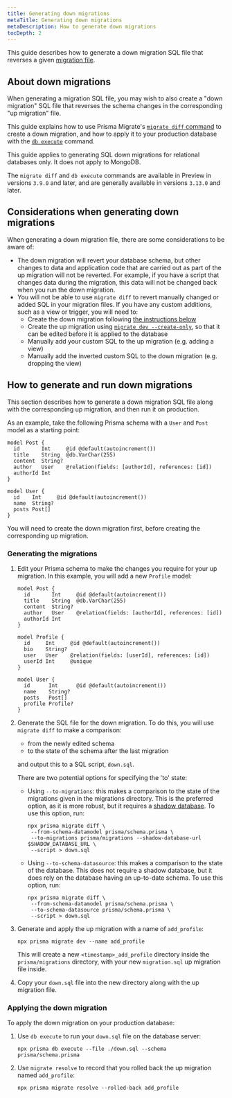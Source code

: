 ```yaml
---
title: Generating down migrations
metaTitle: Generating down migrations
metaDescription: How to generate down migrations
tocDepth: 2
---
```


<TopBlock>

This guide describes how to generate a down migration SQL file that reverses a given [migration file](/concepts/components/prisma-migrate#migration-history).

</TopBlock>

## About down migrations

When generating a migration SQL file, you may wish to also create a "down migration" SQL file that reverses the schema changes in the corresponding "up migration" file.

This guide explains how to use Prisma Migrate's [`migrate diff` command](/reference/api-reference/command-reference#migrate-diff) to create a down migration, and how to apply it to your production database with the [`db execute`](/reference/api-reference/command-reference#db-execute) command.

<Admonition type="info">

This guide applies to generating SQL down migrations for relational databases only. It does not apply to MongoDB.

</Admonition>

<Admonition type="info">

The `migrate diff` and `db execute` commands are available in Preview in versions `3.9.0` and later, and are generally available in versions `3.13.0` and later.

</Admonition>

## Considerations when generating down migrations

When generating a down migration file, there are some considerations to be aware of:

- The down migration will revert your database schema, but other changes to data and application code that are carried out as part of the up migration will not be reverted. For example, if you have a script that changes data during the migration, this data will not be changed back when you run the down migration.
- You will not be able to use `migrate diff` to revert manually changed or added SQL in your migration files. If you have any custom additions, such as a view or trigger, you will need to:
  - Create the down migration following [the instructions below](#how-to-generate-and-run-down-migrations)
  - Create the up migration using [`migrate dev --create-only`](/reference/api-reference/command-reference#options-6), so that it can be edited before it is applied to the database
  - Manually add your custom SQL to the up migration (e.g. adding a view)
  - Manually add the inverted custom SQL to the down migration (e.g. dropping the view)

## How to generate and run down migrations

This section describes how to generate a down migration SQL file along with the corresponding up migration, and then run it on production.

As an example, take the following Prisma schema with a `User` and `Post` model as a starting point:

```prisma file=schema.prisma
model Post {
  id       Int     @id @default(autoincrement())
  title    String  @db.VarChar(255)
  content  String?
  author   User    @relation(fields: [authorId], references: [id])
  authorId Int
}

model User {
  id    Int     @id @default(autoincrement())
  name  String?
  posts Post[]
}
```

You will need to create the down migration first, before creating the corresponding up migration.

### Generating the migrations

1. Edit your Prisma schema to make the changes you require for your up migration. In this example, you will add a new `Profile` model:

   ```prisma file=schema.prisma highlight=8-14;add|20;add
   model Post {
     id       Int     @id @default(autoincrement())
     title    String  @db.VarChar(255)
     content  String?
     author   User    @relation(fields: [authorId], references: [id])
     authorId Int
   }
   
   model Profile {
     id     Int     @id @default(autoincrement())
     bio    String?
     user   User    @relation(fields: [userId], references: [id])
     userId Int     @unique
   }
   
   model User {
     id      Int      @id @default(autoincrement())
     name    String?
     posts   Post[]
     profile Profile?
   }
   ```

2. Generate the SQL file for the down migration. To do this, you will use `migrate diff` to make a comparison:

   - from the newly edited schema
   - to the state of the schema after the last migration

   and output this to a SQL script, `down.sql`.

   There are two potential options for specifying the 'to' state:

   - Using `--to-migrations`: this makes a comparison to the state of the migrations given in the migrations directory. This is the preferred option, as it is more robust, but it requires a [shadow database](/concepts/components/prisma-migrate/shadow-database). To use this option, run:

     ```terminal copy
     npx prisma migrate diff \
      --from-schema-datamodel prisma/schema.prisma \
      --to-migrations prisma/migrations --shadow-database-url $SHADOW_DATABASE_URL \
      --script > down.sql
     ```

   - Using `--to-schema-datasource`: this makes a comparison to the state of the database. This does not require a shadow database, but it does rely on the database having an up-to-date schema. To use this option, run:

     ```terminal copy
     npx prisma migrate diff \
      --from-schema-datamodel prisma/schema.prisma \
      --to-schema-datasource prisma/schema.prisma \
      --script > down.sql
     ```

3. Generate and apply the up migration with a name of `add_profile`:

   ```terminal copy
   npx prisma migrate dev --name add_profile
   ```

   This will create a new `<timestamp>_add_profile` directory inside the `prisma/migrations` directory, with your new `migration.sql` up migration file inside.

4. Copy your `down.sql` file into the new directory along with the up migration file.

### Applying the down migration

To apply the down migration on your production database:

1. Use `db execute` to run your `down.sql` file on the database server:

   ```terminal copy
   npx prisma db execute --file ./down.sql --schema prisma/schema.prisma
   ```

2. Use `migrate resolve` to record that you rolled back the up migration named `add_profile`:

   ```terminal copy
   npx prisma migrate resolve --rolled-back add_profile
   ```
